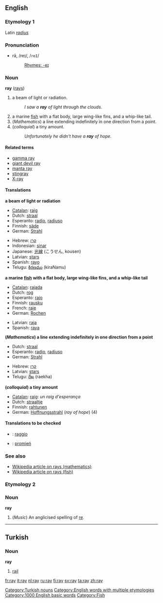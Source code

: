 ==English==

===Etymology 1===
Latin ''[[radius]]''

===Pronunciation===
*rā, /reɪ/, /<tt>reI</tt>/
*:[[Rhymes:English:-eɪ|Rhymes: -eɪ]]

===Noun===
'''ray''' ([[rays]])

#a beam of light or radiation.
#:''I saw a '''ray''' of light through the clouds''.
#a marine [[fish]] with a flat body, large wing-like fins, and a whip-like tail.
#(''Mathematics'') a line extending indefinitely in one direction from a point.
#(''colloquial'') a tiny amount.
#:''Unfortunately he didn't have a '''ray''' of hope''.

====Related terms====
*[[gamma ray]]
*[[giant devil ray]]
*[[manta ray]]
*[[stingray]]
*[[X-ray]]

====Translations====
'''a beam of light or radiation'''
{{top}}
*[[Catalan]]: [[raig]]
*Dutch: [[straal]] {{f}}
*Esperanto: [[radio]], [[radiuso]]
*Finnish: [[säde]]
*German: [[Strahl]] {{m}}
{{mid}}
*Hebrew: [[קרן]]
*Indonesian: [[sinar]]
*Japanese: [[光線]] (こうせん, kousen)
*Latvian: [[stars]] {{m}}
*Spanish: [[rayo]]
*Telugu: [[కిరణము]] (kiraNamu)
{{bottom}}

'''a marine [[fish]] with a flat body, large wing-like fins, and a whip-like tail'''
{{top}}
*[[Catalan]]: [[rajada]]
*Dutch: [[rog]] {{m}}
*Esperanto: [[rajo]]
*Finnish: [[rausku]]
*French: [[raie]] {{f}}
*German: [[Rochen]] {{m}}
{{mid}}
*Latvian: [[raja]] {{f}}
*Spanish: [[raya]]
{{bottom}}

'''(''Mathematics'') a line extending indefinitely in one direction from a point'''
{{top}}
*Dutch: [[straal]] {{f}}
*Esperanto: [[radio]], [[radiuso]]
*German: [[Strahl]] {{m}}
{{mid}}
*Hebrew: [[קרן]]
*Latvian: [[stars]] {{m}}
*Telugu: [[రేఖ]] (raekha)
{{bottom}}

'''(''colloquial'') a tiny amount'''
{{top}}
*[[Catalan]]: [[raig]]: ''un raig d'esperança''
*Dutch: [[straaltje]] {{n}}
*Finnish: [[rahtunen]]
*German: [[Hoffnungsstrahl]] {{m}} (''ray of hope'') (4)
{{mid}}
{{bottom}}

====Translations to be checked====
{{checktrans}}
*{{ttbc|Italian}}: [[raggio]] {{m}}
*{{ttbc|Polish}}: [[promień]] {{m}}

===See also===
*[[w:Ray|Wikipedia article on rays (mathematics)]]
*[[w:Ray (fish)|Wikipedia article on rays (fish)]]

===Etymology 2===
===Noun===
'''ray'''

#(''Music'') An anglicised spelling of [[re]].

----

==Turkish==
===Noun===
'''ray'''

#[[rail]]

[[Category:Turkish nouns]]
[[Category:English words with multiple etymologies]]
[[Category:1000 English basic words]]
[[Category:Fish]]

[[fr:ray]]
[[it:ray]]
[[nl:ray]]
[[ru:ray]]
[[fi:ray]]
[[sv:ray]]
[[ta:ray]]
[[zh:ray]]